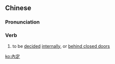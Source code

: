 {{also|内定}}
==Chinese==
{{zh-forms|s=内定}}

===Pronunciation===
{{zh-pron
|m=nèidìng
|c=noi6 ding6
|mn=lōe-tēng/xm,zz,tw:lāi-tēng/qz:lǎi-tēng
|cat=v
}}

===Verb===
{{zh-verb}}

# to be [[decided]] [[internally]], or [[behind closed doors]]

[[ko:內定]]